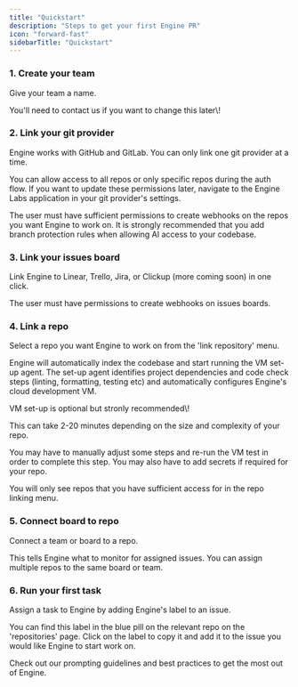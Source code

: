 ```yaml
---
title: "Quickstart"
description: "Steps to get your first Engine PR"
icon: "forward-fast"
sidebarTitle: "Quickstart"
---
```


### 1. Create your team

Give your team a name.

<Note>
  You'll need to contact us if you want to change this later\!
</Note>

### 2. Link your git provider

Engine works with GitHub and GitLab. You can only link one git provider at a time.

You can allow access to all repos or only specific repos during the auth flow. If you want to update these permissions later, navigate to the Engine Labs application in your git provider's settings.

<Note>
  The user must have sufficient permissions to create webhooks on the repos you want Engine to work on.
</Note>

<Warning>
  It is strongly recommended that you add branch protection rules when allowing AI access to your codebase.
</Warning>

### 3. Link your issues board

Link Engine to Linear, Trello, Jira, or Clickup (more coming soon) in one click.

<Note>
  The user must have permissions to create webhooks on issues boards.
</Note>

### 4. Link a repo

Select a repo you want Engine to work on from the 'link repository' menu.

Engine will automatically index the codebase and start running the VM set-up agent. The set-up agent identifies project dependencies and code check steps (linting, formatting, testing etc) and automatically configures Engine's cloud development VM.

<Info>
  VM set-up is optional but stronly recommended\!
</Info>

This can take 2-20 minutes depending on the size and complexity of your repo.

You may have to manually adjust some steps and re-run the VM test in order to complete this step. You may also have to add secrets if required for your repo.

<Note>
  You will only see repos that you have sufficient access for in the repo linking menu.
</Note>

### 5. Connect board to repo

Connect a team or board to a repo.

This tells Engine what to monitor for assigned issues. You can assign multiple repos to the same board or team.

### 6. Run your first task

Assign a task to Engine by adding Engine's label to an issue.

You can find this label in the blue pill on the relevant repo on the 'repositories' page. Click on the label to copy it and add it to the issue you would like Engine to start work on.

<Card title="Engine Best Practices" icon="angles-up">
  Check out our prompting guidelines and best practices to get the most out of Engine.
</Card>